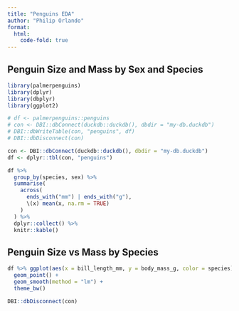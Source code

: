 ```yaml
---
title: "Penguins EDA"
author: "Philip Orlando"
format: 
  html:
    code-fold: true
---
```


## Penguin Size and Mass by Sex and Species

```r
library(palmerpenguins)
library(dplyr)
library(dbplyr)
library(ggplot2)

# df <- palmerpenguins::penguins
# con <- DBI::dbConnect(duckdb::duckdb(), dbdir = "my-db.duckdb")
# DBI::dbWriteTable(con, "penguins", df)
# DBI::dbDisconnect(con)

con <- DBI::dbConnect(duckdb::duckdb(), dbdir = "my-db.duckdb")
df <- dplyr::tbl(con, "penguins")
```

```r
df %>% 
  group_by(species, sex) %>%
  summarise(
    across(
      ends_with("mm") | ends_with("g"),
      \(x) mean(x, na.rm = TRUE)
    )
  ) %>%
  dplyr::collect() %>%
  knitr::kable()
```

## Penguin Size vs Mass by Species

```r
df %>% ggplot(aes(x = bill_length_mm, y = body_mass_g, color = species)) +
  geom_point() +
  geom_smooth(method = "lm") +
  theme_bw()
```

```r
DBI::dbDisconnect(con)
```
